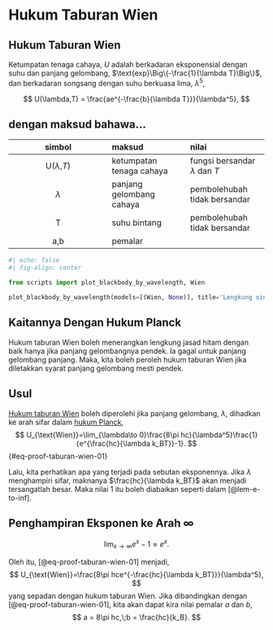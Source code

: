 # Hukum Taburan Wien

:::::{.callout-note appearance="minimal"}
##
::::{#thm-taburan-wien}
## Hukum Taburan Wien
Ketumpatan tenaga cahaya, $U$ adalah berkadaran eksponensial dengan suhu dan panjang gelombang, $\text{exp}\Big\{-\frac{1}{\lambda T}\Big\}$, dan berkadaran songsang dengan suhu berkuasa lima, $\lambda^5$, 

$$
U(\lambda,T) = \frac{ae^{-\frac{b}{\lambda T}}}{\lambda^5},
$$

:::{.callout-tip collapse=true} 
## dengan maksud bahawa...

| simbol | maksud | nilai |
| :---: | :--- | :--- |
| U($\lambda$,$T$) | ketumpatan tenaga cahaya| fungsi bersandar $\lambda$ dan $T$ |
| $\lambda$ | panjang gelombang cahaya| pembolehubah tidak bersandar |
| T | suhu bintang| pembolehubah tidak bersandar |
| a,b | pemalar| |

:::
::::
:::::


```python
#| echo: false
#| fig-align: center

from scripts import plot_blackbody_by_wavelength, Wien

plot_blackbody_by_wavelength(models=[(Wien, None)], title='Lengkung sinaran jasad hitam berdasarkan model Wien', mock_data='data contoh')
```

## Kaitannya Dengan Hukum Planck

::::::{.proof}
Hukum taburan Wien boleh menerangkan lengkung jasad hitam dengan baik hanya jika panjang gelombangnya pendek.
Ia gagal untuk panjang gelombang panjang. 
Maka, kita boleh peroleh hukum taburan Wien jika diletakkan syarat panjang gelombang mesti pendek.

:::{.callout-tip}
## Usul
[Hukum taburan Wien](#thm-taburan-wien) boleh diperolehi jika panjang gelombang, $\lambda$, dihadkan ke arah sifar dalam [hukum Planck](./Planck.qmd#thm-planck),
$$
    U_{\text{Wien}}=\lim_{\lambda\to 0}\frac{8\pi hc}{\lambda^5}\frac{1}{e^{\frac{hc}{\lambda k_BT}}-1}.
$${#eq-proof-taburan-wien-01}
:::

Lalu, kita perhatikan apa yang terjadi pada sebutan eksponennya. Jika $\lambda$ menghampiri sifar, maknanya $\frac{hc}{\lambda k_BT}$ akan menjadi tersangatlah besar. Maka nilai $1$ itu boleh diabaikan seperti dalam [@lem-e-to-inf].

:::{#lem-e-to-inf .column-margin}
## Penghampiran Eksponen ke Arah $\infty$
$$
\lim_{x\to\infty}e^x - 1 \approx e^x.
$$
:::

Oleh itu, [@eq-proof-taburan-wien-01] menjadi,
$$
    U_{\text{Wien}}=\frac{8\pi hce^{-\frac{hc}{\lambda k_BT}}}{\lambda^5},
$$
yang sepadan dengan hukum taburan Wien. Jika dibandingkan dengan [@eq-proof-taburan-wien-01], kita akan dapat kira nilai pemalar $a$ dan $b$,
$$
    a = 8\pi hc,\;b = \frac{hc}{k_B}.
$$
::::::